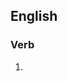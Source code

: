==English==

===Verb===
{{head|en|verb form}}

# {{present participle of|mouth off|lang=en|nocat=1}}